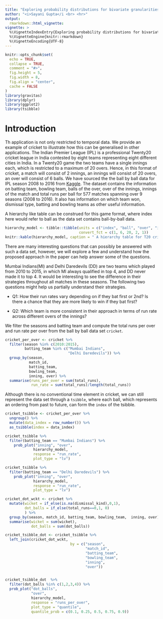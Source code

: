 ```yaml
---
title: "Exploring probability distributions for bivariate granularities for a non-temporal case "
author: "<i>Sayani Gupta</i <br> <hr>"
output: 
  rmarkdown::html_vignette:
vignette: >
  %\VignetteIndexEntry{Exploring probability distributions for bivariate granularities for a non-temporal case}
  %\VignetteEngine{knitr::rmarkdown}
  %\VignetteEncoding{UTF-8}
---
```

<!-- #Example vignette: 
https://github.com/njtierney/naniar/blob/master/vignettes/getting-started-w-naniar.Rmd -->
```r
knitr::opts_chunk$set(
  echo = TRUE,
  collapse = TRUE,
  comment = "#>",
  fig.height = 5,
  fig.width = 8,
  fig.align = "center",
  cache = FALSE
)
library(gravitas)
library(dplyr)
library(ggplot2)
library(tsibble)
```

# Introduction

Th application is not only restricted to temporal data. We provide an example of cricket to illustrate how this can be generalised in other applications. The Indian Premier League (IPL) is a professional Twenty20 cricket league in India contested by eight teams representing eight different cities in India. In a Twenty20 game the two teams have a single innings each, which is restricted to a maximum of 20 overs. Hence, in this format of cricket, a match will consist of 2 innings, an innings will consist of 20 overs, an over will consist of 6 balls. We have sourced the the ball by ball data for IPL season 2008 to 2016 from [Kaggle](https://www.kaggle.com/josephgpinto/ipl-data-analysis/data). The dataset contains the information on batting team, bowling team,  balls of the over,  over of the innings, innings of the match and total runs per ball for 577 matches spanning over 9 seasons (2008 to 2016). It also has information on which team won, dismissal type, batting and bowling teams as other useful information.

A hierarchy like table \ref{tab:hierarchy} can be construed for this game format, where index here would refer to ball as the data set contains ball-by-ball data.

```r
hierarchy_model <- tibble::tibble(units = c("index", "ball", "over", "inning", "match"), 
                                  convert_fct = c(1, 6, 20, 2, 1))
knitr::kable(hierarchy_model, caption = " A hierarchy table for T20 cricket")
```

There are many interesting questions that can possibly be answered with such a data set, however, we will explore a few and understand how the proposed approach in the paper can help answer some of the questions.


Mumbai Indians(MI) and Delhi Daredevils (DD) are two teams which played from 2010 to 2015, in which MI always qualified in top 4, and DD never made it to top 4. It would be interesting to see the difference in their strategies throughout all matches in these seasons. The following two questions might help us partially understand their strategies. 

- Q1: How their run rates vary depending on if they bat first or 2nd? Is there a chance that they are more likely to win if they bat first?

- Q2: Which team is more consistent in their approach in terms of run rate across different overs of the innings?


We filter the seasons and batting team and compute the total runs per over and run rate per over from the ball by ball data set `cricket`. 

```r
cricket_per_over <- cricket %>% 
  filter(season %in% c(2010:2015),
         batting_team %in% c("Mumbai Indians",
                             "Delhi Daredevils")) %>%
  group_by(season,
           match_id,
           batting_team,
           bowling_team,
           inning, over) %>%
  summarise(runs_per_over = sum(total_runs), 
            run_rate = sum(total_runs)/length(total_runs))
```

Although there is no conventional time element in cricket, we can still represent the data set through a `tsibble`, where each ball, which represents an ordering from past to future, can form the `index` of the tsibble.  

```r
cricket_tsibble <- cricket_per_over %>%
  ungroup() %>%
  mutate(data_index = row_number()) %>%
  as_tsibble(index = data_index)
```


```r
cricket_tsibble %>%
  filter(batting_team == "Mumbai Indians") %>% 
    prob_plot("inning", "over",
             hierarchy_model,
             response = "run_rate",
             plot_type = "lv")

cricket_tsibble %>%
  filter(batting_team == "Delhi Daredevils") %>% 
    prob_plot("inning", "over",
             hierarchy_model,
             response = "run_rate",
             plot_type = "lv")
```


```r
cricket_dot_wckt <- cricket %>% 
  mutate(wicket = if_else(is.na(dismissal_kind),0,1),
         dot_balls = if_else(total_runs==0,1, 0)
         ) %>% 
  group_by(season, match_id, batting_team, bowling_team,  inning, over) %>%
  summarise(wicket = sum(wicket),
            dot_balls = sum(dot_balls)) 

cricket_tsibble_dot <- cricket_tsibble %>%
  left_join(cricket_dot_wckt,
                              by = c("season", 
                                     "match_id",
                                     "batting_team",
                                     "bowling_team",
                                     "inning",
                                     "over"))


cricket_tsibble_dot  %>% 
  filter(dot_balls %in% c(1,2,3,4)) %>%
  prob_plot("dot_balls",
            "over",
            hierarchy_model,
            response = "runs_per_over",
            plot_type = "quantile",
            quantile_prob = c(0.1, 0.25, 0.5, 0.75, 0.9))


```


